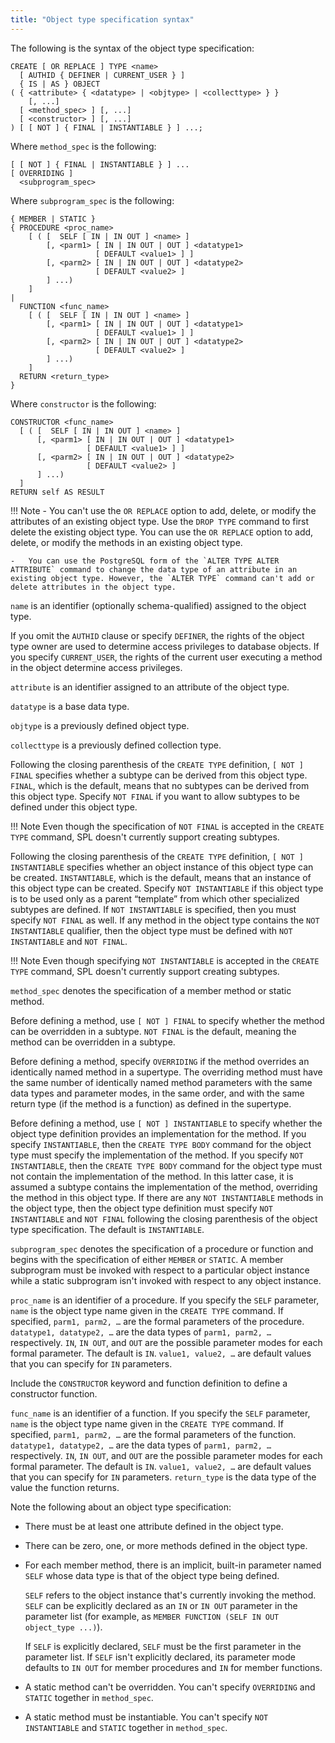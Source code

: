 ```yaml
---
title: "Object type specification syntax"
---
```


<div id="object_type_specification_syntax" class="registered_link"></div>

The following is the syntax of the object type specification:

```text
CREATE [ OR REPLACE ] TYPE <name>
  [ AUTHID { DEFINER | CURRENT_USER } ]
  { IS | AS } OBJECT
( { <attribute> { <datatype> | <objtype> | <collecttype> } }
    [, ...]
  [ <method_spec> ] [, ...]
  [ <constructor> ] [, ...]
) [ [ NOT ] { FINAL | INSTANTIABLE } ] ...;
```

Where `method_spec` is the following:

```text
[ [ NOT ] { FINAL | INSTANTIABLE } ] ...
[ OVERRIDING ]
  <subprogram_spec>
```

Where `subprogram_spec` is the following:

```text
{ MEMBER | STATIC }
{ PROCEDURE <proc_name>
    [ ( [  SELF [ IN | IN OUT ] <name> ]
        [, <parm1> [ IN | IN OUT | OUT ] <datatype1>
                   [ DEFAULT <value1> ] ]
        [, <parm2> [ IN | IN OUT | OUT ] <datatype2>
                   [ DEFAULT <value2> ]
        ] ...)
    ]
|
  FUNCTION <func_name>
    [ ( [  SELF [ IN | IN OUT ] <name> ]
        [, <parm1> [ IN | IN OUT | OUT ] <datatype1>
                   [ DEFAULT <value1> ] ]
        [, <parm2> [ IN | IN OUT | OUT ] <datatype2>
                   [ DEFAULT <value2> ]
        ] ...)
    ]
  RETURN <return_type>
}
```

Where `constructor` is the following:

```text
CONSTRUCTOR <func_name>
  [ ( [  SELF [ IN | IN OUT ] <name> ]
      [, <parm1> [ IN | IN OUT | OUT ] <datatype1>
                 [ DEFAULT <value1> ] ]
      [, <parm2> [ IN | IN OUT | OUT ] <datatype2>
                 [ DEFAULT <value2> ]
      ] ...)
  ]
RETURN self AS RESULT
```

!!! Note
    -   You can't use the `OR REPLACE` option to add, delete, or modify the attributes of an existing object type. Use the `DROP TYPE` command to first delete the existing object type. You can use the `OR REPLACE` option to add, delete, or modify the methods in an existing object type.

    -   You can use the PostgreSQL form of the `ALTER TYPE ALTER ATTRIBUTE` command to change the data type of an attribute in an existing object type. However, the `ALTER TYPE` command can't add or delete attributes in the object type.

`name` is an identifier (optionally schema-qualified) assigned to the object type.

If you omit the `AUTHID` clause or specify `DEFINER`, the rights of the object type owner are used to determine access privileges to database objects. If you specify `CURRENT_USER`, the rights of the current user executing a method in the object determine access privileges.

`attribute` is an identifier assigned to an attribute of the object type.

`datatype` is a base data type.

`objtype` is a previously defined object type.

`collecttype` is a previously defined collection type.

Following the closing parenthesis of the `CREATE TYPE` definition, `[ NOT ] FINAL` specifies whether a subtype can be derived from this object type. `FINAL`, which is the default, means that no subtypes can be derived from this object type. Specify `NOT FINAL` if you want to allow subtypes to be defined under this object type.

!!! Note
    Even though the specification of `NOT FINAL` is accepted in the `CREATE TYPE` command, SPL doesn't currently support creating subtypes.

Following the closing parenthesis of the `CREATE TYPE` definition, `[ NOT ] INSTANTIABLE` specifies whether an object instance of this object type can be created. `INSTANTIABLE`, which is the default, means that an instance of this object type can be created. Specify `NOT INSTANTIABLE` if this object type is to be used only as a parent “template” from which other specialized subtypes are defined. If `NOT INSTANTIABLE` is specified, then you must specify `NOT FINAL` as well. If any method in the object type contains the `NOT INSTANTIABLE` qualifier, then the object type must be defined with `NOT INSTANTIABLE` and `NOT FINAL`.

!!! Note
    Even though specifying `NOT INSTANTIABLE` is accepted in the `CREATE TYPE` command, SPL doesn't currently support creating subtypes.

`method_spec` denotes the specification of a member method or static method.

Before defining a method, use `[ NOT ] FINAL` to specify whether the method can be overridden in a subtype. `NOT FINAL` is the default, meaning the method can be overridden in a subtype.

Before defining a method, specify `OVERRIDING` if the method overrides an identically named method in a supertype. The overriding method must have the same number of identically named method parameters with the same data types and parameter modes, in the same order, and with the same return type (if the method is a function) as defined in the supertype.

Before defining a method, use `[ NOT ] INSTANTIABLE` to specify whether the object type definition provides an implementation for the method. If you specify `INSTANTIABLE`, then the `CREATE TYPE BODY` command for the object type must specify the implementation of the method. If you specify `NOT INSTANTIABLE`, then the `CREATE TYPE BODY` command for the object type must not contain the implementation of the method. In this latter case, it is assumed a subtype contains the implementation of the method, overriding the method in this object type. If there are any `NOT INSTANTIABLE` methods in the object type, then the object type definition must specify `NOT INSTANTIABLE` and `NOT FINAL` following the closing parenthesis of the object type specification. The default is `INSTANTIABLE`.

`subprogram_spec` denotes the specification of a procedure or function and begins with the specification of either `MEMBER` or `STATIC`. A member subprogram must be invoked with respect to a particular object instance while a static subprogram isn't invoked with respect to any object instance.

`proc_name` is an identifier of a procedure. If you specify the `SELF` parameter, `name` is the object type name given in the `CREATE TYPE` command. If specified, `parm1, parm2, …` are the formal parameters of the procedure. `datatype1, datatype2, …` are the data types of `parm1, parm2, …` respectively. `IN`, `IN OUT`, and `OUT` are the possible parameter modes for each formal parameter. The default is `IN`. `value1, value2, …` are default values that you can specify for `IN` parameters.

Include the `CONSTRUCTOR` keyword and function definition to define a constructor function.

`func_name` is an identifier of a function. If you specify the `SELF` parameter, `name` is the object type name given in the `CREATE TYPE` command. If specified, `parm1, parm2, …` are the formal parameters of the function. `datatype1, datatype2, …` are the data types of `parm1, parm2, …` respectively. `IN`, `IN OUT`, and `OUT` are the possible parameter modes for each formal parameter. The default is `IN`. `value1, value2, …` are default values that you can specify for `IN` parameters. `return_type` is the data type of the value the function returns.

Note the following about an object type specification:

-   There must be at least one attribute defined in the object type.

-   There can be zero, one, or more methods defined in the object type.

-   For each member method, there is an implicit, built-in parameter named `SELF` whose data type is that of the object type being defined.

    `SELF` refers to the object instance that's currently invoking the method. `SELF` can be explicitly declared as an `IN` or `IN OUT` parameter in the parameter list (for example, as `MEMBER FUNCTION (SELF IN OUT object_type ...)`).

    If `SELF` is explicitly declared, `SELF` must be the first parameter in the parameter list. If `SELF` isn't explicitly declared, its parameter mode defaults to `IN OUT` for member procedures and `IN` for member functions.

-   A static method can't be overridden. You can't specify `OVERRIDING` and `STATIC` together in `method_spec`.

-   A static method must be instantiable. You can't specify `NOT INSTANTIABLE` and `STATIC` together in `method_spec`.
